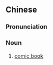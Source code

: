 {{also|漫画书}}
==Chinese==
{{zh-forms|s=漫画书|type=21}}

===Pronunciation===
{{zh-pron
|m=mànhuàshū
|c=maan6 waa6-2 syu1
|cat=n
}}

===Noun===
{{zh-noun}}

# [[comic book]]

{{zh-cat|Comics}}